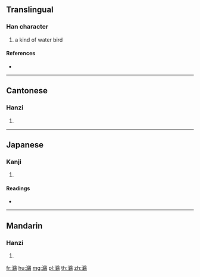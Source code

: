 {{character info/new}}
==Translingual==

===Han character===
{{Han char|rn=196|rad=鳥|as=13|sn=24|four=37127|canj=EBKF}}

# a kind of water bird

====References====
* {{Han ref|kx=1502.270|dkj=47395|dj=2032.100|hdz=74666.110|uh=9E02|ud=40450|bh=F8DC|bd=63708}}

----

==Cantonese==

===Hanzi===
{{yue-hanzi|jyut=|y=kai1}}

# {{defn|lang=yue|sort=鳥13}}

----

==Japanese==

===Kanji===
{{ja-kanji|grade=|rs=鳥13}}

# {{defn|lang=ja|sort=鳥13}}

====Readings====
* {{ja-readings|on=[[けい]] (kei)|kun=[[おしどり]] (oshidori)}}

----

==Mandarin==

===Hanzi===
{{cmn-hanzi|pin=[[qī]] ([[qi1]])|wg=ch'i<sup>1</sup>}}

# {{defn|lang=cmn|sort=鳥13}}

[[fr:鸂]]
[[hu:鸂]]
[[mg:鸂]]
[[pl:鸂]]
[[th:鸂]]
[[zh:鸂]]